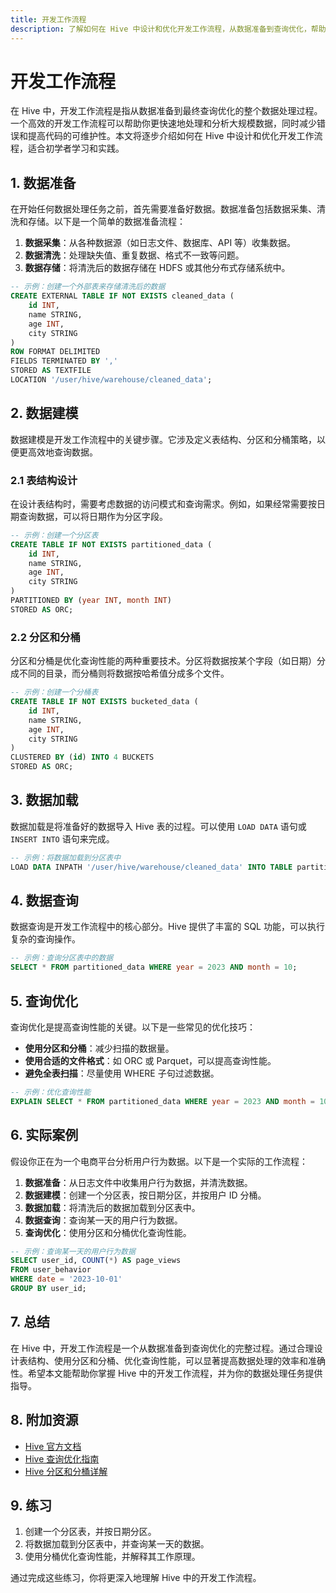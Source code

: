 ```yaml
---
title: 开发工作流程
description: 了解如何在 Hive 中设计和优化开发工作流程，从数据准备到查询优化，帮助初学者掌握高效的数据处理流程。
---
```


# 开发工作流程

在 Hive 中，开发工作流程是指从数据准备到最终查询优化的整个数据处理过程。一个高效的开发工作流程可以帮助你更快速地处理和分析大规模数据，同时减少错误和提高代码的可维护性。本文将逐步介绍如何在 Hive 中设计和优化开发工作流程，适合初学者学习和实践。

## 1. 数据准备

在开始任何数据处理任务之前，首先需要准备好数据。数据准备包括数据采集、清洗和存储。以下是一个简单的数据准备流程：

1. **数据采集**：从各种数据源（如日志文件、数据库、API 等）收集数据。
2. **数据清洗**：处理缺失值、重复数据、格式不一致等问题。
3. **数据存储**：将清洗后的数据存储在 HDFS 或其他分布式存储系统中。

```sql
-- 示例：创建一个外部表来存储清洗后的数据
CREATE EXTERNAL TABLE IF NOT EXISTS cleaned_data (
    id INT,
    name STRING,
    age INT,
    city STRING
)
ROW FORMAT DELIMITED
FIELDS TERMINATED BY ','
STORED AS TEXTFILE
LOCATION '/user/hive/warehouse/cleaned_data';
```

## 2. 数据建模

数据建模是开发工作流程中的关键步骤。它涉及定义表结构、分区和分桶策略，以便更高效地查询数据。

### 2.1 表结构设计

在设计表结构时，需要考虑数据的访问模式和查询需求。例如，如果经常需要按日期查询数据，可以将日期作为分区字段。

```sql
-- 示例：创建一个分区表
CREATE TABLE IF NOT EXISTS partitioned_data (
    id INT,
    name STRING,
    age INT,
    city STRING
)
PARTITIONED BY (year INT, month INT)
STORED AS ORC;
```

### 2.2 分区和分桶

分区和分桶是优化查询性能的两种重要技术。分区将数据按某个字段（如日期）分成不同的目录，而分桶则将数据按哈希值分成多个文件。

```sql
-- 示例：创建一个分桶表
CREATE TABLE IF NOT EXISTS bucketed_data (
    id INT,
    name STRING,
    age INT,
    city STRING
)
CLUSTERED BY (id) INTO 4 BUCKETS
STORED AS ORC;
```

## 3. 数据加载

数据加载是将准备好的数据导入 Hive 表的过程。可以使用 `LOAD DATA` 语句或 `INSERT INTO` 语句来完成。

```sql
-- 示例：将数据加载到分区表中
LOAD DATA INPATH '/user/hive/warehouse/cleaned_data' INTO TABLE partitioned_data PARTITION (year=2023, month=10);
```

## 4. 数据查询

数据查询是开发工作流程中的核心部分。Hive 提供了丰富的 SQL 功能，可以执行复杂的查询操作。

```sql
-- 示例：查询分区表中的数据
SELECT * FROM partitioned_data WHERE year = 2023 AND month = 10;
```

## 5. 查询优化

查询优化是提高查询性能的关键。以下是一些常见的优化技巧：

- **使用分区和分桶**：减少扫描的数据量。
- **使用合适的文件格式**：如 ORC 或 Parquet，可以提高查询性能。
- **避免全表扫描**：尽量使用 WHERE 子句过滤数据。

```sql
-- 示例：优化查询性能
EXPLAIN SELECT * FROM partitioned_data WHERE year = 2023 AND month = 10;
```

## 6. 实际案例

假设你正在为一个电商平台分析用户行为数据。以下是一个实际的工作流程：

1. **数据准备**：从日志文件中收集用户行为数据，并清洗数据。
2. **数据建模**：创建一个分区表，按日期分区，并按用户 ID 分桶。
3. **数据加载**：将清洗后的数据加载到分区表中。
4. **数据查询**：查询某一天的用户行为数据。
5. **查询优化**：使用分区和分桶优化查询性能。

```sql
-- 示例：查询某一天的用户行为数据
SELECT user_id, COUNT(*) AS page_views
FROM user_behavior
WHERE date = '2023-10-01'
GROUP BY user_id;
```

## 7. 总结

在 Hive 中，开发工作流程是一个从数据准备到查询优化的完整过程。通过合理设计表结构、使用分区和分桶、优化查询性能，可以显著提高数据处理的效率和准确性。希望本文能帮助你掌握 Hive 中的开发工作流程，并为你的数据处理任务提供指导。

## 8. 附加资源

- [Hive 官方文档](https://cwiki.apache.org/confluence/display/Hive/Home)
- [Hive 查询优化指南](https://cwiki.apache.org/confluence/display/Hive/LanguageManual+Optimization)
- [Hive 分区和分桶详解](https://cwiki.apache.org/confluence/display/Hive/LanguageManual+DDL#LanguageManualDDL-PartitionedTables)

## 9. 练习

1. 创建一个分区表，并按日期分区。
2. 将数据加载到分区表中，并查询某一天的数据。
3. 使用分桶优化查询性能，并解释其工作原理。

通过完成这些练习，你将更深入地理解 Hive 中的开发工作流程。